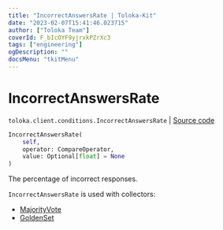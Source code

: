 ```yaml
---
title: "IncorrectAnswersRate | Toloka-Kit"
date: "2023-02-07T15:41:46.023715"
author: ["Toloka Team"]
coverId: F_bIcOYF9yjrxkPZrXc3
tags: ["engineering"]
ogDescription: ""
docsMenu: "tkitMenu"
---
```


# IncorrectAnswersRate
`toloka.client.conditions.IncorrectAnswersRate` | [Source code](https://github.com/Toloka/toloka-kit/blob/v1.1.3/src/client/conditions.py#L227)

```python
IncorrectAnswersRate(
    self,
    operator: CompareOperator,
    value: Optional[float] = None
)
```

The percentage of incorrect responses.

`IncorrectAnswersRate` is used with collectors:
- [MajorityVote](/docs-new/toloka-kit/reference/toloka.client.collectors.MajorityVote)
- [GoldenSet](/docs-new/toloka-kit/reference/toloka.client.collectors.GoldenSet)
